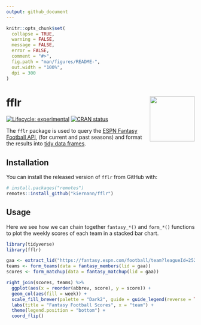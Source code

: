 ```yaml
---
output: github_document
---
```


<!-- README.md is generated from README.Rmd. Please edit that file -->

```r
knitr::opts_chunk$set(
  collapse = TRUE,
  warning = FALSE,
  message = FALSE,
  error = FALSE,
  comment = "#>",
  fig.path = "man/figures/README-",
  out.width = "100%",
  dpi = 300
)
```

# fflr <img src="man/figures/logo.png" align="right" width="120" />

<!-- badges: start -->
[![Lifecycle: experimental](https://img.shields.io/badge/lifecycle-experimental-orange.svg)](https://www.tidyverse.org/lifecycle/#experimental)
[![CRAN status](https://www.r-pkg.org/badges/version/fflr)](https://CRAN.R-project.org/package=fflr)
<!-- badges: end -->

The `fflr` package is used to query the [ESPN Fantasy Football API](https://fantasy.espn.com/apis/v3/games/ffl/), (for current and past seasons) and format the results into [tidy data frames](https://vita.had.co.nz/papers/tidy-data.pdf).

## Installation

You can install the released version of `fflr` from GitHub with:

```r
# install.packages("remotes")
remotes::install_github("kiernann/fflr")
```

## Usage

Here we see how we can chain together `fantasy_*()` and `form_*()` functions to plot the weekly scores of each team in a stacked bar chart.

```r
library(tidyverse)
library(fflr)

gaa <- extract_lid("https://fantasy.espn.com/football/team?leagueId=252353&teamId=6")
teams <- form_teams(data = fantasy_members(lid = gaa))
scores <- form_matchup(data = fantasy_matchup(lid = gaa))

right_join(scores, teams) %>% 
  ggplot(aes(x = reorder(abbrev, score), y = score)) +
  geom_col(aes(fill = week)) +
  scale_fill_brewer(palette = "Dark2", guide = guide_legend(reverse = TRUE)) +
  labs(title = "Fantasy Football Scores", x = "team") +
  theme(legend.position = "bottom") +
  coord_flip()
```


